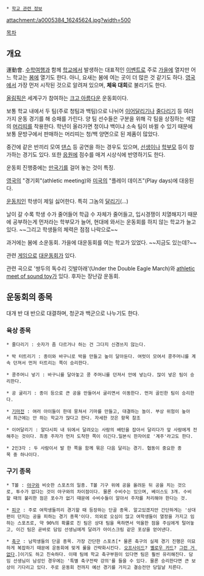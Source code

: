 * [[학교 관련 정보]]

attachment:/a0005384_16245624.jpg?width=500

[[목차]]
== 개요 ==
運動會. [[수학여행]]과 함께 [[학교]]에서 발생하는 대표적인 [[이벤트]]로 주로 [[가을]]에 열지만 어느 학교는 [[봄]]에 열기도 한다. 아니, 요새는 봄에 여는 곳이 더 많은 것 같기도 하다. [[영국]]에서 가장 먼저 시작된 것으로 알려져 있으며, '''체육 대회'''로 불리기도 한다.

[[올림픽]]은 세계구가 참여하는 [[크고 아름다운]] 운동회이다.

보통 학교 내에서 두 팀(주로 청팀과 백팀)으로 나뉘어 [[이어달리기]]나 [[줄다리기]] 등 여러 가지 운동 경기를 해 승패를 가린다. 양 팀 선수들은 구분을 위해 각 팀을 상징하는 색깔의 [[머리띠]]를 착용한다. 학년이 올라가면 청이냐 백이냐 소속 팀이 바뀔 수 있기 때문에 보통 문방구에서 판매하는 머리띠는 청/백 양면으로 된 제품이 많았다. 

중간에 같은 반끼리 모여 [[댄스]] 등 공연을 하는 경우도 있으며, [[선생]]이나 [[학부모]] 등이 참가하는 경기도 있다. 또한 [[응원]]에 점수를 매겨 시상식에 반영하기도 한다.

운동회 진행중에는 [[만국기]]를 걸어 놓는 것이 특징.

[[영국]]의 "경기회"(athletic meeting)와 [[미국]]의 "플레이 데이즈"(Play days)에 대응된다.

[[운동치]]인 학생이 제일 싫어한다. 특히 그놈의 [[달리기]](...)

날이 갈 수록 학생 수가 줄어들어 학급 수 자체가 줄어들고, 입시경쟁이 치열해지기 때문에 공부하는게 먼저라는 학부모가 늘어, 현대에 와서는 운동회를 하지 않는 학교가 늘고 있다. ~~그리고 학생들의 체력은 점점 나락으로~~

과거에는 봄에 소운동회. 가을에 대운동회를 여는 학교가 있었다. ~~지금도 있는데?~~

관련 [[게임]]으로 [[대운동회]]가 있다.

관련 곡으로 '쌍두의 독수리 깃발아래'(Under the Double Eagle March)와 [[athletic meet of sound toy]]가 있다. 후자는 장난감 운동회.
== 운동회의 종목 ==
대개 반 대 반으로 대결하며, 청군과 백군으로 나누기도 한다.

=== 육상 종목 ===

 * 줄다리기 : 숫자가 좀 다르거나 하는 건 그다지 신경쓰지 않는다.

 * 박 터트리기 : 종이와 바구니로 박을 만들고 높이 달아둔다. 여럿이 모여서 콩주머니를 계속 던져서 먼저 터트리는 쪽이 승리한다.

 * 콩주머니 넣기 : 바구니를 달아놓고 콩 주머니를 던져서 안에 넣는다. 많이 넣은 팀이 승리한다.

 * 공 굴리기 : 종이 등으로 큰 공을 만들어서 굴리면서 이동한다. 먼저 골인한 팀이 승리한다.

 * [[기마전]] : 여러 아이들이 한데 뭉쳐서 기마를 만들고, 대결하는 놀이. 부상 위험이 높아서 최근에는 안 하는 학교가 많다고 한다. 자세한 것은 항목 참조

 * 이어달리기 : 알다시피 내 뒤에서 달려오는 사람의 배턴을 잡아서 달리다가 앞 사람에게 전해주는 것이다. 최종 주자가 먼저 도착한 쪽이 이긴다.일본식 한자어로 '계주'라고도 한다.

 * 2인3각 : 두 사람이서 발 한 쪽을 함께 묶은 다음 달리는 경기. 협동이 중요한 종목 중 하나이다.

 
=== 구기 종목 ===

 * T볼 : [[야구]]와 비슷한 스포츠의 일종. T볼 기구 위에 공을 올려둔 뒤 공을 치는 것으로, 투수가 없다는 것이 야구와의 차이점이다. 물론 수비수는 있으며, 베이스도 3개. 수비할 때의 불리한 점은 포수가 없기 때문에 수비수들이 알아서 주자를 처리해야 한다는 것.

 * [[피구]] : 주로 여학생들끼리 경기할 때 등장하는 단골 종목. 알고있겠지만 간단하게는 '상대편이 던지는 공을 피하는 경기 종목'이다. 의외로 오심이 많고 여학생들이 열정을 가지고 임하는 스포츠로, 약 90%의 확률로 진 팀은 상대 팀을 욕하면서 억울한 점을 주심에게 털어놓고, 이긴 팀은 곧바로 담임 선생님에게 달려가 아이스크림 같은 포상을 얻어낸다.

 * [[축구]] : 남학생들의 단골 종목. 가장 간단한 스포츠[* 물론 축구의 실제 경기 진행은 미묘하게 복잡하기 때문에 운동회에 맞게 룰을 간략화시킨다. [[오프사이드]]? [[옐로우 카드]]? [[그런 거 없다]].]이기도 하고 친숙하다. 이때 팀에 학교 축구부원이 있다면 팀은 훨씬 유리해진다. 담임 선생님이 남성인 경우에는 '특별 축구전략 강의'를 들을 수 있다. 물론 승리한다면 큰 보상이 기다리고 있다. 주로 운동회 전까지 예선 경기를 가지고 결승전만 당일날 치른다.
